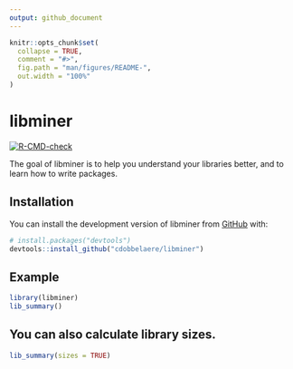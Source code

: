```yaml
---
output: github_document
---
```


<!-- README.md is generated from README.Rmd. Please edit that file -->

```r
knitr::opts_chunk$set(
  collapse = TRUE,
  comment = "#>",
  fig.path = "man/figures/README-",
  out.width = "100%"
)
```

# libminer

<!-- badges: start -->
[![R-CMD-check](https://github.com/cdobbelaere/libminer/actions/workflows/R-CMD-check.yaml/badge.svg)](https://github.com/cdobbelaere/libminer/actions/workflows/R-CMD-check.yaml)
<!-- badges: end -->

The goal of libminer is to help you understand your libraries better,
and to learn how to write packages.

## Installation

You can install the development version of libminer from [GitHub](https://github.com/) with:

``` r
# install.packages("devtools")
devtools::install_github("cdobbelaere/libminer")
```

## Example
```r
library(libminer)
lib_summary()
```

## You can also calculate library sizes.
```r
lib_summary(sizes = TRUE)
```
